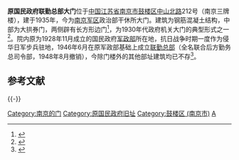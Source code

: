 {{文物保护单位
| 级别 = 市县级
| 省名 = 江苏省
| 市/县名 = 南京市
| 图片 = [[File:Former_Gate_of_Rear-service_Department_in_Nanjing_2011-10.JPG|220px]]<br><small>大门外侧，2011年10月</small>
| 名称 = 原国民政府联勤总部大门
| 编号 = 3-67
| 分类 = 近现代重要史迹及代表性建筑
| 所在 =  {{CHN}}[[江蘇省|江蘇省]][[南京市|南京市]][[鼓楼区_(南京市)|鼓楼区]]中山北路212号
| 时代 = 民国
| 登录 = 2006年6月
}}
 
'''原国民政府联勤总部大门'''位于[[中国|中国]][[江苏省|江苏省]][[南京市|南京市]][[鼓楼区_(南京市)|鼓楼区]][[中山北路_(南京)|中山北路]]212号（南京三牌楼），建于1935年，今为[[南京军区|南京军区]]政治部干休所大门。建筑为钢筋混凝土结构，中部为大拱券门，两侧辟有长方形边门<ref>{{cite web|url=http://www.jllib.cn/njmgjz.cn/xzjz/b242|title=《联勤总司令部》|accessdate=2012-03-03|work=|publisher=南京民国建筑网}}{{dead link|date=2017年12月 |bot=InternetArchiveBot |fix-attempted=yes }}</ref>，为1930年代政府机关大门的典型形式之一<ref>{{cite web|url=http://news.qq.com/a/20071124/000478.htm|title=《南京三座老大门成保护对象》|accessdate=2012-03-03|work=刘泱|publisher=南京报业网|archive-date=2014-03-11|archive-url=https://web.archive.org/web/20140311080144/http://news.qq.com/a/20071124/000478.htm|dead-url=no}}</ref>。院内原为1928年11月成立的国民政府[[军政部|军政部]]所在地，抗日战争时期一度作为侵华日军步兵驻地，1946年6月在原军政部基础上成立[[联勤总部|联勤总部]]（全名联合后方勤务总司令部，1948年8月撤销），今除门楼外的其他部址建筑均已不存<ref>{{cite web|url=http://nj.house.sina.com.cn/2007-07-31/161611552.shtml|title=《南京楼盘的前世今生之新城市虹桥中心》|accessdate=2012-03-03|work=季烨|publisher=南京晨报|deadurl=yes|archiveurl=https://web.archive.org/web/20160304121213/http://nj.house.sina.com.cn/2007-07-31/161611552.shtml|archivedate=2016-03-04}}</ref>。

==参考文献==
{{Reflist|2}}

{{-}}
{{南京民国建筑}}
{{nanjing-stub}}
[[Category:南京的门|Category:南京的门]]
[[Category:原国民政府旧址|Category:原国民政府旧址]]
[[Category:鼓楼区_(南京市)|Category:鼓楼区 (南京市)]]
[[Category:國防部聯合後勤司令部|A]]